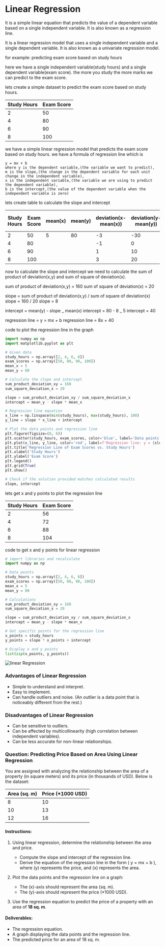 # Linear Regression

It is a simple linear equation that predicts the value of a dependent variable based on a single independent variable. It is also known as a regression line.

It is a linear regression model that uses a single independent variable and a single dependent variable. It is also known as a univariate regression model.

for example: predicting exam score based on study hours

here we have a single independent variable(study hours) and a single dependent variable(exam score).
the more you study the more marks we can predict to the exam score.

lets create a simple dataset to predict the exam score based on study hours.

| Study Hours | Exam Score |
| ----------- | ---------- |
| 2           | 50         |
| 4           | 80         |
| 6           | 90         |
| 8           | 100        |

we have a simple linear regression model that predicts the exam score based on study hours.
we have a formula of regression line which is

```
y = mx + b
where y is the dependent variable,(the variable we want to predict),
m is the slope,(the change in the dependent variable for each unit change in the independent variable),
x is the independent variable,(the variable we are using to predict the dependent variable),
b is the intercept.(the value of the dependent variable when the independent variable is zero)
```

lets create table to calculate the slope and intercept

| Study Hours | Exam Score | mean(x) | mean(y) | deviation(x-mean(x)) | deviation(y-mean(y)) | product of deviation(x,y) | sum of product of deviation(x,y) | square of deviation(x) |
| ----------- | ---------- | ------- | ------- | -------------------- | -------------------- | ------------------------- | -------------------------------- | ---------------------- |
| 2           | 50         | 5       | 80      | -3                   | -30                  | 90                        | 160                              | 9                      |
| 4           | 80         |         |         | -1                   | 0                    | 0                         |                                  | 1                      |
| 6           | 90         |         |         | 1                    | 10                   | 10                        |                                  | 1                      |
| 8           | 100        |         |         | 3                    | 20                   | 60                        |                                  | 9                      |

now to calculate the slope and intercept we need to calculate the sum of product of deviation(x,y) and sum of square of deviation(x).

sum of product of deviation(x,y) = 160
sum of square of deviation(x) = 20

slope = sum of product of deviation(x,y) / sum of square of deviation(x)
slope = 160 / 20
slope = 8

intercept = mean(y) - slope _ mean(x)
intercept = 80 - 8 _ 5
intercept = 40

regression line = y = mx + b
regression line = 8x + 40

code to plot the regression line in the graph

```python
import numpy as np
import matplotlib.pyplot as plt

# Given data
study_hours = np.array([2, 4, 6, 8])
exam_scores = np.array([50, 80, 90, 100])
mean_x = 5
mean_y = 80

# Calculate the slope and intercept
sum_product_deviation_xy = 160
sum_square_deviation_x = 20

slope = sum_product_deviation_xy / sum_square_deviation_x
intercept = mean_y - slope * mean_x

# Regression line equation
x_line = np.linspace(min(study_hours), max(study_hours), 100)
y_line = slope * x_line + intercept

# Plot the data points and regression line
plt.figure(figsize=(8, 6))
plt.scatter(study_hours, exam_scores, color='blue', label='Data points')
plt.plot(x_line, y_line, color='red', label=f'Regression line: y = {slope:.1f}x + {intercept:.1f}')
plt.title('Regression Line of Exam Scores vs. Study Hours')
plt.xlabel('Study Hours')
plt.ylabel('Exam Score')
plt.legend()
plt.grid(True)
plt.show()

# Check if the solution provided matches calculated results
slope, intercept
```

lets get x and y points to plot the regression line

| Study Hours | Exam Score |
| ----------- | ---------- |
| 2           | 56         |
| 4           | 72         |
| 6           | 88         |
| 8           | 104        |

code to get x and y points for linear regression

```python
# import libraries and recalculate
import numpy as np

# Data points
study_hours = np.array([2, 4, 6, 8])
exam_scores = np.array([50, 80, 90, 100])
mean_x = 5
mean_y = 80

# Calculations
sum_product_deviation_xy = 160
sum_square_deviation_x = 20

slope = sum_product_deviation_xy / sum_square_deviation_x
intercept = mean_y - slope * mean_x

# Get specific points for the regression line
x_points = study_hours
y_points = slope * x_points + intercept

# Display x and y points
list(zip(x_points, y_points))
```

![linear Regression](/img/machine-learning/Linear-Regression.png)

### Advantages of Linear Regression

- Simple to understand and interpret.
- Easy to implement.
- Can handle outliers and noise.
  (An outlier is a data point that is noticeably different from the rest.)

### Disadvantages of Linear Regression

- Can be sensitive to outliers.
- Can be affected by multicollinearity (high correlation between independent variables).
- Can be less accurate for non-linear relationships.

### Question: Predicting Price Based on Area Using Linear Regression

You are assigned with analyzing the relationship between the area of a property (in square meters) and its price (in thousands of USD). Below is the dataset:

| **Area (sq. m)** | **Price (\*1000 USD)** |
| ---------------- | ---------------------- |
| 8                | 10                     |
| 10               | 13                     |
| 12               | 16                     |

#### Instructions:

1. Using linear regression, determine the relationship between the area and price.

   - Compute the slope and intercept of the regression line.
   - Derive the equation of the regression line in the form ( y = mx + b ), where (y) represents the price, and (x) represents the area.

2. Plot the data points and the regression line on a graph:

   - The (x)-axis should represent the area (sq. m).
   - The (y)-axis should represent the price (\*1000 USD).

3. Use the regression equation to predict the price of a property with an area of **18 sq. m**.

#### Deliverables:

- The regression equation.
- A graph displaying the data points and the regression line.
- The predicted price for an area of 18 sq. m.
